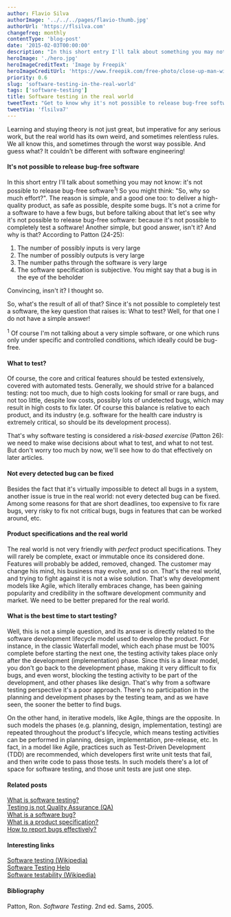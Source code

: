 ```yaml
---
author: Flavio Silva
authorImage: '../../../pages/flavio-thumb.jpg'
authorUrl: 'https://flsilva.com'
changefreq: monthly
contentType: 'blog-post'
date: '2015-02-03T00:00:00'
description: "In this short entry I'll talk about something you may not know: it's not possible to release bug-free software! Get to know why, and how to proceed with your testing activities in the real world."
heroImage: './hero.jpg'
heroImageCreditText: 'Image by Freepik'
heroImageCreditUrl: 'https://www.freepik.com/free-photo/close-up-man-with-portable-devices_5287213.htm#page=4&query=testing%20notebook%20tablet%20smartphone%20landscape&position=16&from_view=search&track=ais'
priority: 0.6
slug: 'software-testing-in-the-real-world'
tags: ['software-testing']
title: Software testing in the real world
tweetText: "Get to know why it's not possible to release bug-free software, and how to proceed"
tweetVia: 'flsilva7'
---
```


Learning and stuying theory is not just great, but imperative for any serious work, but the real world has its own weird, and sometimes relentless rules.
We all know this, and sometimes through the worst way possible.
And guess what?
It couldn't be different with software engineering!

#### It's not possible to release bug-free software

In this short entry I'll talk about something you may not know: it's not possible to release bug-free software<sup>1</sup>!
So you might think: "So, why so much effort?".
The reason is simple, and a good one too: to deliver a high-quality product, as safe as possible, despite some bugs.
It's not a crime for a software to have a few bugs, but before talking about that let's see why it's not possible to release bug-free software: because it's not possible to completely test a software!
Another simple, but good answer, isn't it? And why is that?
According to Patton (24-25):

1. The number of possibly inputs is very large
2. The number of possibly outputs is very large
3. The number paths through the software is very large
4. The software specification is subjective. You might say that a bug is in the eye of the beholder

Convincing, insn't it?
I thought so.

So, what's the result of all of that?
Since it's not possible to completely test a software, the key question that raises is: What to test?
Well, for that one I do not have a simple answer!

<sup>1</sup> Of course I'm not talking about a very simple software, or one which runs only under specific
and controlled conditions, which ideally could be bug-free.

#### What to test?

Of course, the core and critical features should be tested extensively, covered with automated tests.
Generally, we should strive for a balanced testing: not too much, due to high costs looking for small or rare bugs, and not too little, despite low costs, possibly lots of undetected bugs, which may result in high costs to fix later.
Of course this balance is relative to each product, and its industry (e.g. software for the health care industry is extremely critical, so should be its development process).

That's why software testing is considered a _risk-based exercise_ (Patton 26): we need to make wise decisions about what to test, and what to not test.
But don't worry too much by now, we'll see how to do that effectively on later articles.

#### Not every detected bug can be fixed

Besides the fact that it's virtually impossible to detect all bugs in a system, another issue is true in the real world: not every detected bug can be fixed.
Among some reasons for that are short deadlines, too expensive to fix rare bugs, very risky to fix not critical bugs, bugs in features that can be worked around, etc.

#### Product specifications and the real world

The real world is not very friendly with _perfect_ product specifications.
They will rarely be complete, exact or immutable once its considered done.
Features will probably be added, removed, changed.
The customer may change his mind, his business may evolve, and so on.
That's the real world, and trying to fight against it is not a wise solution.
That's why development models like Agile, which literally embraces change, has been gaining popularity and credibility in the software development community and market.
We need to be better prepared for the real world.

#### What is the best time to start testing?

Well, this is not a simple question, and its answer is directly related to the software development lifecycle model used to develop the product.
For instance, in the classic Waterfall model, which each phase must be 100% complete before starting the next one, the testing activity takes place only after the development (implementation) phase. Since this is a linear model, you don't go back to the development phase, making it very difficult to fix bugs, and even worst, blocking the testing activity to be part of the development, and other phases like design.
That's why from a software testing perspective it's a poor approach.
There's no participation in the planning and development phases by the testing team, and as we have seen, the sooner the better to find bugs.

On the other hand, in iterative models, like Agile, things are the opposite.
In such models the phases (e.g. planning, design, implementation, testing) are repeated throughout the product's lifecycle, which means testing activities can be performed in planning, design, implementation, pre-release, etc.
In fact, in a model like Agile, practices such as Test-Driven Development (TDD) are recommended, which developers first write unit tests that fail, and then write code to pass those tests.
In such models there's a lot of space for software testing, and those unit tests are just one step.

#### Related posts

[What is software testing?](/blog/what-is-software-testing/)<br />
[Testing is not Quality Assurance (QA)](/blog/testing-is-not-quality-assurance-qa/)<br />
[What is a software bug?](/blog/what-really-is-a-software-bug/)<br />
[What is a product specification?](/blog/what-is-a-product-specification/)<br />
[How to report bugs effectively?](/blog/how-to-report-bugs-effectively/)<br />

#### Interesting links

[Software testing (Wikipedia)](http://en.wikipedia.org/wiki/Software_testing)<br />
[Software Testing Help](http://www.softwaretestinghelp.com/)<br />
[Software testability (Wikipedia)](http://en.wikipedia.org/wiki/Software_testability)

#### Bibliography

Patton, Ron. _Software Testing_. 2nd ed. Sams, 2005.
